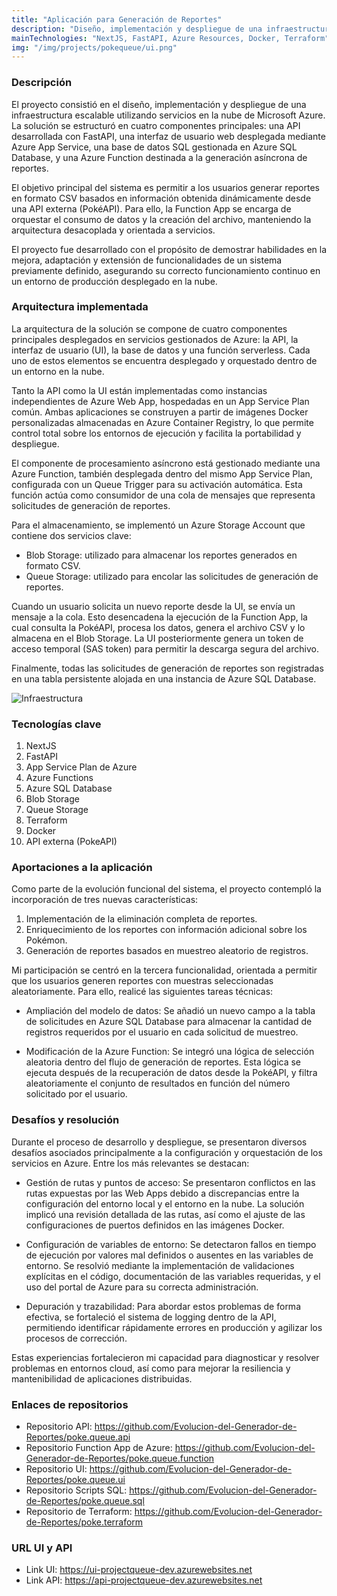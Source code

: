 ```yaml
---
title: "Aplicación para Generación de Reportes"
description: "Diseño, implementación y despliegue de una infraestructura escalable utilizando servicios en la nube de Microsoft Azure."
mainTechnologies: "NextJS, FastAPI, Azure Resources, Docker, Terraform"
img: "/img/projects/pokequeue/ui.png"
---
```


### Descripción

El proyecto consistió en el diseño, implementación y despliegue de una infraestructura escalable utilizando servicios en la nube de Microsoft Azure. La solución se estructuró en cuatro componentes principales: una API desarrollada con FastAPI, una interfaz de usuario web desplegada mediante Azure App Service, una base de datos SQL gestionada en Azure SQL Database, y una Azure Function destinada a la generación asíncrona de reportes.

El objetivo principal del sistema es permitir a los usuarios generar reportes en formato CSV basados en información obtenida dinámicamente desde una API externa (PokéAPI). Para ello, la Function App se encarga de orquestar el consumo de datos y la creación del archivo, manteniendo la arquitectura desacoplada y orientada a servicios.

El proyecto fue desarrollado con el propósito de demostrar habilidades en la mejora, adaptación y extensión de funcionalidades de un sistema previamente definido, asegurando su correcto funcionamiento continuo en un entorno de producción desplegado en la nube.

### Arquitectura implementada

La arquitectura de la solución se compone de cuatro componentes principales desplegados en servicios gestionados de Azure: la API, la interfaz de usuario (UI), la base de datos y una función serverless. Cada uno de estos elementos se encuentra desplegado y orquestado dentro de un entorno en la nube.

Tanto la API como la UI están implementadas como instancias independientes de Azure Web App, hospedadas en un App Service Plan común. Ambas aplicaciones se construyen a partir de imágenes Docker personalizadas almacenadas en Azure Container Registry, lo que permite control total sobre los entornos de ejecución y facilita la portabilidad y despliegue.

El componente de procesamiento asíncrono está gestionado mediante una Azure Function, también desplegada dentro del mismo App Service Plan, configurada con un Queue Trigger para su activación automática. Esta función actúa como consumidor de una cola de mensajes que representa solicitudes de generación de reportes.

Para el almacenamiento, se implementó un Azure Storage Account que contiene dos servicios clave:
- Blob Storage: utilizado para almacenar los reportes generados en formato CSV.
- Queue Storage: utilizado para encolar las solicitudes de generación de reportes.

Cuando un usuario solicita un nuevo reporte desde la UI, se envía un mensaje a la cola. Esto desencadena la ejecución de la Function App, la cual consulta la PokéAPI, procesa los datos, genera el archivo CSV y lo almacena en el Blob Storage. La UI posteriormente genera un token de acceso temporal (SAS token) para permitir la descarga segura del archivo.

Finalmente, todas las solicitudes de generación de reportes son registradas en una tabla persistente alojada en una instancia de Azure SQL Database.

![Infraestructura](/img/projects/pokequeue/pokequeue.png)

### Tecnologías clave

1. NextJS
2. FastAPI
3. App Service Plan de Azure
4. Azure Functions
5. Azure SQL Database
6. Blob Storage
7. Queue Storage
8. Terraform
9. Docker
10. API externa (PokeAPI)

### Aportaciones a la aplicación

Como parte de la evolución funcional del sistema, el proyecto contempló la incorporación de tres nuevas características:
1. Implementación de la eliminación completa de reportes.
2. Enriquecimiento de los reportes con información adicional sobre los Pokémon.
3. Generación de reportes basados en muestreo aleatorio de registros.

Mi participación se centró en la tercera funcionalidad, orientada a permitir que los usuarios generen reportes con muestras seleccionadas aleatoriamente. Para ello, realicé las siguientes tareas técnicas:
- Ampliación del modelo de datos: Se añadió un nuevo campo a la tabla de solicitudes en Azure SQL Database para almacenar la cantidad de registros requeridos por el usuario en cada solicitud de muestreo.

- Modificación de la Azure Function: Se integró una lógica de selección aleatoria dentro del flujo de generación de reportes. Esta lógica se ejecuta después de la recuperación de datos desde la PokéAPI, y filtra aleatoriamente el conjunto de resultados en función del número solicitado por el usuario.

### Desafíos y resolución

Durante el proceso de desarrollo y despliegue, se presentaron diversos desafíos asociados principalmente a la configuración y orquestación de los servicios en Azure. Entre los más relevantes se destacan:

- Gestión de rutas y puntos de acceso: Se presentaron conflictos en las rutas expuestas por las Web Apps debido a discrepancias entre la configuración del entorno local y el entorno en la nube. La solución implicó una revisión detallada de las rutas, así como el ajuste de las configuraciones de puertos definidos en las imágenes Docker.

- Configuración de variables de entorno: Se detectaron fallos en tiempo de ejecución por valores mal definidos o ausentes en las variables de entorno. Se resolvió mediante la implementación de validaciones explícitas en el código, documentación de las variables requeridas, y el uso del portal de Azure para su correcta administración.

- Depuración y trazabilidad: Para abordar estos problemas de forma efectiva, se fortaleció el sistema de logging dentro de la API, permitiendo identificar rápidamente errores en producción y agilizar los procesos de corrección.

Estas experiencias fortalecieron mi capacidad para diagnosticar y resolver problemas en entornos cloud, así como para mejorar la resiliencia y mantenibilidad de aplicaciones distribuidas.

### Enlaces de repositorios
- Repositorio API: https://github.com/Evolucion-del-Generador-de-Reportes/poke.queue.api
- Repositorio Function App de Azure: https://github.com/Evolucion-del-Generador-de-Reportes/poke.queue.function
- Repositorio UI: https://github.com/Evolucion-del-Generador-de-Reportes/poke.queue.ui
- Repositorio Scripts SQL: https://github.com/Evolucion-del-Generador-de-Reportes/poke.queue.sql
- Repositorio de Terraform: https://github.com/Evolucion-del-Generador-de-Reportes/poke.terraform

### URL UI y API
- Link UI: https://ui-projectqueue-dev.azurewebsites.net
- Link API: https://api-projectqueue-dev.azurewebsites.net
